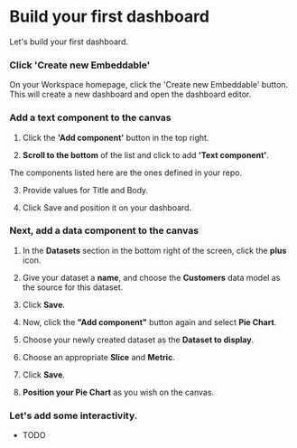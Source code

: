 
# Build your first dashboard

Let's build your first dashboard. 

<Steps>

### Click 'Create new Embeddable'

On your Workspace homepage, click the 'Create new Embeddable' button. This will create a new dashboard and open the dashboard editor. 

### Add a text component to the canvas

1. Click the **'Add component'** button in the top right.

2. **Scroll to the bottom** of the list and click to add **'Text component'**.

<Callout emoji="💡">
  The components listed here are the ones defined in your repo.
</Callout>

3. Provide values for Title and Body.

4. Click Save and position it on your dashboard. 

### Next, add a data component to the canvas

1. In the **Datasets** section in the bottom right of the screen, click the **plus** icon.

2. Give your dataset a **name**, and choose the **Customers** data model as the source for this dataset. 

3. Click **Save**.

4. Now, click the **"Add component"** button again and select **Pie Chart**.

6. Choose your newly created dataset as the **Dataset to display**.

7. Choose an appropriate **Slice** and **Metric**.

8. Click **Save**. 

9. **Position your Pie Chart** as you wish on the canvas. 

### Let's add some interactivity.
- TODO 











</Steps>